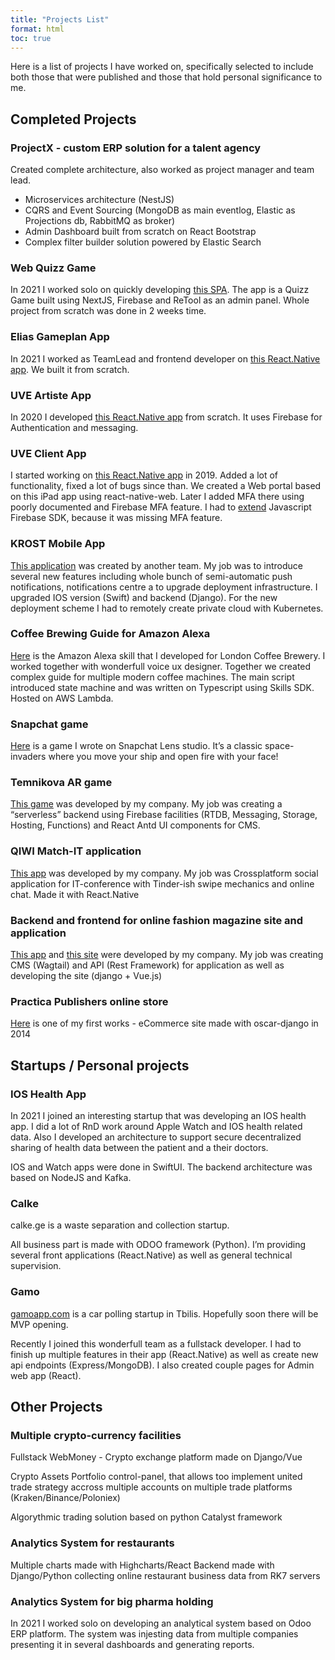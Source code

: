 ```yaml
---
title: "Projects List"
format: html
toc: true
---
```



Here is a list of projects I have worked on, specifically selected to include both those that were published and those that hold personal significance to me.


## Completed Projects





### ProjectX - custom ERP solution for a talent agency
Created complete architecture, also worked as project manager and team lead.

- Microservices architecture (NestJS)
- CQRS and Event Sourcing (MongoDB as main eventlog, Elastic as Projections db, RabbitMQ as broker)
- Admin Dashboard built from scratch on React Bootstrap
- Complex filter builder solution powered by Elastic Search


### Web Quizz Game
In 2021 I worked solo on quickly developing [this SPA](https://challenge.eliasgameplan.com). The app is a Quizz Game built using NextJS, Firebase and ReTool as an admin panel. Whole project from scratch was done in 2 weeks time.


### Elias Gameplan App
In 2021 I worked as TeamLead and frontend developer on [this React.Native app](https://eliasgameplan.com/). We built it from scratch. 


### UVE Artiste App
In 2020 I developed [this React.Native app](https://universalextras.co.uk/extras/) from scratch. It uses Firebase for Authentication and messaging.

### UVE Client App
I started working on [this React.Native app](https://universalextras.co.uk/casting/uve-client-app/) in 2019. Added a lot of functionality, fixed a lot of bugs since than. We created a Web portal based on this iPad app using react-native-web.
Later I added MFA there using poorly documented and Firebase MFA feature. I had to [extend](https://github.com/invertase/react-native-firebase/pull/5372) Javascript Firebase SDK, because it was missing MFA feature.

### KROST Mobile App

[This application](https://apps.apple.com/ru/app/%D0%BA%D1%80%D0%BE%D1%81%D1%82/id1289592348) was created by another team. My job was to introduce several new features including whole bunch of semi-automatic push notifications, notifications centre a to upgrade deployment infrastructure. I upgraded IOS version (Swift) and backend (Django). For the new deployment scheme I had to remotely create private cloud with Kubernetes.

### Coffee Brewing Guide for Amazon Alexa

[Here](https://www.amazon.com/Vixen-Labs-Workshop-Coffee/dp/B07VBL3MBS) is the Amazon Alexa skill that I developed for London Coffee Brewery. I worked together with wonderfull voice ux designer. Together we created complex guide for multiple modern coffee machines. The main script introduced state machine and was written on Typescript using Skills SDK. Hosted on AWS Lambda.

### Snapchat game

[Here](https://www.snapchat.com/unlock/?type=SNAPCODE&uuid=c1ce12427c334cd4a6f1c15e6c8a54b2) is a game I wrote on Snapchat Lens studio. It's a classic space-invaders where you move your ship and open fire with your face!

### Temnikova AR game

[This game](https://itunes.apple.com/us/app/temnikova-ar/id1365375550) was developed by my company. My job was creating a "serverless" backend using Firebase facilities (RTDB, Messaging, Storage, Hosting, Functions) and React Antd UI components for CMS.

### QIWI Match-IT application

[This app](https://itunes.apple.com/ru/app/match-it/id1445682551) was developed by my company. My job was Crossplatform social application for IT-conference with Tinder-ish swipe mechanics and online chat. Made it with React.Native

### Backend and frontend for online fashion magazine site and application

[This app](https://itunes.apple.com/ru/app/the-rake-daily/id1320802705) and [this site](https://therakedaily.ru/) were developed by my company. My job was creating CMS (Wagtail) and API (Rest Framework) for application as well as developing the site (django + Vue.js)


### Practica Publishers online store

[Here](http://practica.ru/) is one of my first works - eCommerce site made with oscar-django in 2014


## Startups / Personal projects

### IOS Health App

In 2021 I joined an interesting startup that was developing an IOS health app. I did a lot of RnD work around Apple Watch and IOS health related data. Also I developed an architecture to support secure decentralized sharing of health data between the patient and a their doctors.

IOS and Watch apps were done in SwiftUI. The backend architecture was based on NodeJS and Kafka.


### Calke

calke.ge is a waste separation and collection startup.

All business part is made with ODOO framework (Python). I'm providing several front applications (React.Native) as well as general technical supervision.


### Gamo
[gamoapp.com](https://gamoapp.com) is a car polling startup in Tbilis. Hopefully soon there will be MVP opening.

Recently I joined this wonderfull team as a fullstack developer. I had to finish up multiple features in their app (React.Native) as well as create new api endpoints (Express/MongoDB). I also created couple pages for Admin web app (React).



## Other Projects

### Multiple crypto-currency facilities

Fullstack WebMoney - Crypto exchange platform made on Django/Vue

Crypto Assets Portfolio control-panel, that allows too implement united trade strategy accross multiple accounts on multiple trade platforms (Kraken/Binance/Poloniex)

Algorythmic trading solution based on python Catalyst framework


### Analytics System for restaurants

Multiple charts made with Highcharts/React Backend made with Django/Python collecting online restaurant business data from RK7 servers


### Analytics System for big pharma holding

In 2021 I worked solo on developing an analytical system based on Odoo ERP platform. The system was injesting data from multiple companies presenting it in several dashboards and generating reports.